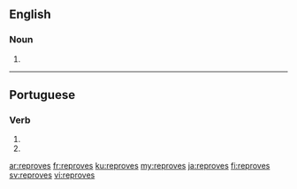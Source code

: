 ==English==

===Noun===
{{head|en|plural}}

# {{plural of|reprove|lang=en}}

----

==Portuguese==

===Verb===
{{pt-verb-form}}

# {{conjugation of|reprovar||2|s|pres|subj|lang=pt}}
# {{conjugation of|reprovar||2|s|negative|impr|lang=pt}}

[[ar:reproves]]
[[fr:reproves]]
[[ku:reproves]]
[[my:reproves]]
[[ja:reproves]]
[[fi:reproves]]
[[sv:reproves]]
[[vi:reproves]]